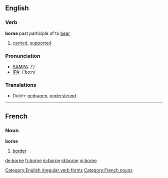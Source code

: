 ==English==

=== Verb ===
'''borne''' past participle of to [[bear]]

# [[carried]], [[supported]] 

=== Pronunciation ===
*[[w:SAMPA|SAMPA]]: /'/
*[[w:IPA|IPA]]: /'bo:n/

=== Translations ===
*Dutch: [[gedragen]], [[ondersteund]]

[[Category:English irregular verb forms]]

----

==French==
===Noun===
'''borne'''

# [[border]]

[[Category:French nouns]]

[[de:borne]]
[[fr:borne]]
[[io:borne]]
[[id:borne]]
[[vi:borne]]